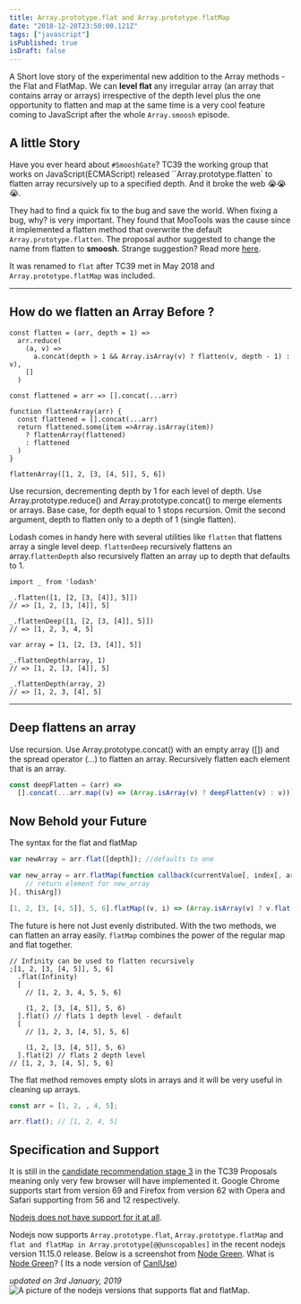 ```yaml
---
title: Array.prototype.flat and Array.prototype.flatMap
date: "2018-12-20T23:50:00.121Z"
tags: ["javascript"]
isPublished: true
isDraft: false
---
```


A Short love story of the experimental new addition to the Array methods - the
Flat and FlatMap. We can **level flat** any irregular array (an array that
contains array or arrays) irrespective of the depth level plus the one
opportunity to flatten and map at the same time is a very cool feature coming to
JavaScript after the whole `Array.smoosh` episode.

## A little Story

Have you ever heard about `#SmooshGate`? TC39 the working group that works on
JavaScript(ECMAScript) released ``Array.prototype.flatten` to flatten array
recursively up to a specified depth. And it broke the web 😭😭😭.

They had to find a quick fix to the bug and save the world. When fixing a bug,
why? is very important. They found that MooTools was the cause since it
implemented a flatten method that overwrite the default
`Array.prototype.flatten`. The proposal author suggested to change the name from
flatten to **smoosh**. Strange suggestion? Read more
[here](https://developers.google.com/web/updates/2018/03/smooshgate).

It was renamed to `flat` after TC39 met in May 2018 and
`Array.prototype.flatMap` was included.

---

## How do we flatten an Array Before ?

```js{1-6,9}
const flatten = (arr, depth = 1) =>
  arr.reduce(
    (a, v) =>
      a.concat(depth > 1 && Array.isArray(v) ? flatten(v, depth - 1) : v),
    []
  )

const flattened = arr => [].concat(...arr)
```

```js{}
function flattenArray(arr) {
  const flattened = [].concat(...arr)
  return flattened.some(item =>Array.isArray(item))
    ? flattenArray(flattened)
    : flattened
  )
}

flattenArray([1, 2, [3, [4, 5]], 5, 6])
```

Use recursion, decrementing depth by 1 for each level of depth. Use
Array.prototype.reduce() and Array.prototype.concat() to merge elements or
arrays. Base case, for depth equal to 1 stops recursion. Omit the second
argument, depth to flatten only to a depth of 1 (single flatten).

Lodash comes in handy here with several utilities like `flatten` that flattens
array a single level deep. `flattenDeep` recursively flattens an
array.`flattenDepth` also recursively flatten an array up to depth that defaults
to 1.

```js{3,6,11,14}
import _ from 'lodash'

_.flatten([1, [2, [3, [4]], 5]])
// => [1, 2, [3, [4]], 5]

_.flattenDeep([1, [2, [3, [4]], 5]])
// => [1, 2, 3, 4, 5]

var array = [1, [2, [3, [4]], 5]]

_.flattenDepth(array, 1)
// => [1, 2, [3, [4]], 5]

_.flattenDepth(array, 2)
// => [1, 2, 3, [4], 5]
```

---

## Deep flattens an array

Use recursion. Use Array.prototype.concat() with an empty array ([]) and the
spread operator (...) to flatten an array. Recursively flatten each element that
is an array.

```js
const deepFlatten = (arr) =>
  [].concat(...arr.map((v) => (Array.isArray(v) ? deepFlatten(v) : v)));
```

## Now Behold your Future

The syntax for the flat and flatMap

```js
var newArray = arr.flat([depth]); //defaults to one

var new_array = arr.flatMap(function callback(currentValue[, index[, array]]) {
    // return element for new_array
}[, thisArg])
```

```js
[1, 2, [3, [4, 5]], 5, 6].flatMap((v, i) => (Array.isArray(v) ? v.flat() : v));
```

The future is here not Just evenly distributed. With the two methods, we can
flatten an array easily. `flatMap` combines the power of the regular map and
flat together.

```js{2,5,8}
// Infinity can be used to flatten recursively
;[1, 2, [3, [4, 5]], 5, 6]
  .flat(Infinity)
  [
    // [1, 2, 3, 4, 5, 5, 6]

    (1, 2, [3, [4, 5]], 5, 6)
  ].flat() // flats 1 depth level - default
  [
    // [1, 2, 3, [4, 5], 5, 6]

    (1, 2, [3, [4, 5]], 5, 6)
  ].flat(2) // flats 2 depth level
// [1, 2, 3, [4, 5], 5, 6]
```

The flat method removes empty slots in arrays and it will be very useful in
cleaning up arrays.

```js
const arr = [1, 2, , 4, 5];

arr.flat(); // [1, 2, 4, 5]
```

## Specification and Support

It is still in the
[candidate recommendation stage 3](https://tc39.github.io/proposal-flatMap/#sec-Array.prototype.flat)
in the TC39 Proposals meaning only very few browser will have implemented it.
Google Chrome supports start from version 69 and Firefox from version 62 with
Opera and Safari supporting from 56 and 12 respectively.

[Nodejs does not have support for it at all](https://node.green/).

Nodejs now supports `Array.prototype.flat`, `Array.prototype.flatMap` and
`flat and flatMap in Array.prototype[@@unscopables]` in the recent nodejs
version 11.15.0 release. Below is a screenshot from
[Node Green](https://node.green). What is [Node Green](https://node.green)? (
Its a node version of [CanIUse](https://caniuse.com))

_updated on 3rd January, 2019_
![A picture of the nodejs versions that supports flat and flatMap](https://res.cloudinary.com/drnqdd87d/image/upload/v1578022086/Screenshot_2020-01-03_at_04.23.39_szrwka.png).
